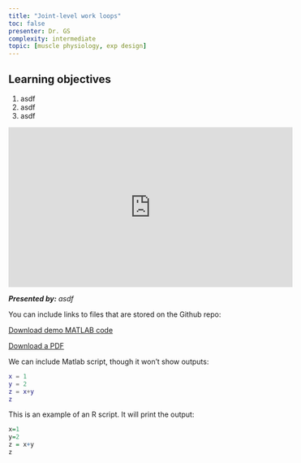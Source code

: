 ```yaml
---
title: "Joint-level work loops"
toc: false
presenter: Dr. GS
complexity: intermediate
topic: [muscle physiology, exp design]
---
```


## Learning objectives

1.  asdf
2.  asdf
3.  asdf

<iframe width="560" height="315" src="https://www.youtube.com/embed/zi05Kj02ZH8?si=4Qrd3w0JevnsHpcX" title="YouTube video player" frameborder="0" allow="accelerometer; autoplay; clipboard-write; encrypted-media; gyroscope; picture-in-picture" allowfullscreen>

</iframe>

***Presented by:*** *asdf*

You can include links to files that are stored on the Github repo:

[Download demo MATLAB code](..//resources/example/HelloWorld.m)

[Download a PDF](..//resources/example/How%20to%20read%20a%20scientific%20paper.pdf)

We can include Matlab script, though it won't show outputs:

``` matlab
x = 1
y = 2
z = x+y
z
```

This is an example of an R script. It will print the output:

```r
x=1
y=2
z = x+y
z
```
